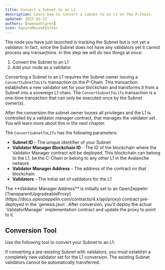 ```yaml
---
title: Convert a Subnet to an L1
description: Learn how to convert a subnet to an L1 on the P-Chain.
updated: 2025-03-13
authors: [owenwahlgren]
icon: SquareMousePointer
---
```


The node you have just launched is tracking the Subnet but is not yet a validator. In fact, since the Subnet
does not have any validators yet it cannot process any transactions. In this step we will do two
things at once:

1. Convert the Subnet to an L1
2. Add your node as a validator

Converting a Subnet to an L1 requires the Subnet owner issuing a `ConvertSubnetToL1Tx` transaction
on the P-Chain. This transaction establishes a new validator set for your blockchain and transforms
it from a Subnet into a sovereign L1 chain. The `ConvertSubnetToL1Tx` transaction is a one-time
transaction that can only be executed once by the Subnet owner(s). 

After the conversion the subnet owner looses all privileges and the L1 is controlled by a validator
manager contract, that manages the validator set. You will learn more about this in the next
chapter. 

The `ConvertSubnetToL1Tx` has the following parameters:

- **Subnet ID** - The unique identifier of your Subnet
- **Validator Manager Blockchain ID** - The ID of the blockchain where the Validator Manager
  contract will be deployed. This blockchain can belong to the L1, be the C-Chain or belong to any
  other L1 in the Avalanche network
- **Validator Manager Address** - The address of the contract on that blockchain
- **Validators** - The initial set of validators for the L1

<Callout type="info">
The **Validator Manager Address** is initially set to an OpenZeppelin [TransparentUpgradeableProxy](https://docs.openzeppelin.com/contracts/4.x/api/proxy) contract pre-deployed in the `genesis.json`. After conversion, you'll deploy the actual `ValidatorManager` implementation contract and update the proxy to point to it.
</Callout>

## Conversion Tool

Use the following tool to convert your Subnet to an L1:


<ToolboxMdxWrapper>
    <ConvertToL1 />
</ToolboxMdxWrapper>

<Callout type="warn">
If converting a pre-existing Subnet with validators, you must establish a completely new validator set for the L1 conversion. The existing Subnet validators cannot be automatically transferred.
</Callout>



